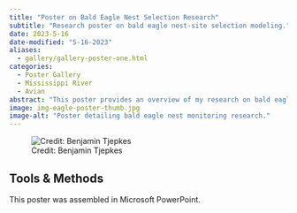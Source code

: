 ```yaml
---
title: "Poster on Bald Eagle Nest Selection Research"
subtitle: "Research poster on bald eagle nest-site selection modeling."
date: 2023-5-16
date-modified: "5-16-2023"
aliases: 
  - gallery/gallery-poster-one.html
categories:
  - Poster Gallery
  - Mississippi River
  - Avian
abstract: "This poster provides an overview of my research on bald eagle nest-site selection for the Upper Mississippi River population. This poster was presented at the University of Wisconsin-Stevens Point College of Natural Resources Undergraduate Research Symposium."
image: img-eagle-poster-thumb.jpg
image-alt: "Poster detailing bald eagle nest monitoring research."
---
```


![Credit: Benjamin Tjepkes](img-eagle-poster.jpg)


## Tools & Methods

This poster was assembled in Microsoft PowerPoint.


